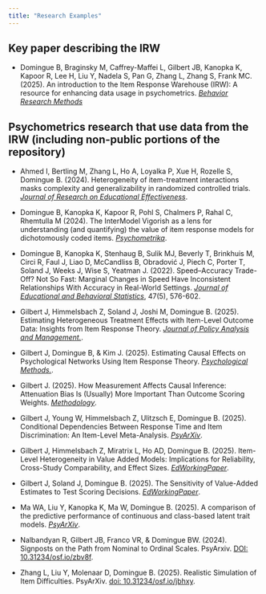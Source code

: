 ```yaml
---
title: "Research Examples"
---
```


## Key paper describing the IRW

* Domingue B, Braginsky M, Caffrey-Maffei L, Gilbert JB, Kanopka K, Kapoor R, Lee H, Liu Y, Nadela S, Pan G, Zhang L, Zhang S, Frank MC. (2025). An introduction to the Item Response Warehouse (IRW): A resource for enhancing data usage in psychometrics. [*Behavior Research Methods*](https://link.springer.com/article/10.3758/s13428-025-02796-y?utm_source=rct_congratemailt&utm_medium=email&utm_campaign=oa_20250905&utm_content=10.3758/s13428-025-02796-y)

## Psychometrics research that use data from the IRW (including non-public portions of the repository)

* Ahmed I, Bertling M, Zhang L, Ho A, Loyalka P, Xue H, Rozelle S, Domingue B. (2024). Heterogeneity of item-treatment interactions masks complexity and generalizability in randomized controlled trials. [*Journal of Research on Educational Effectiveness*](https://www.tandfonline.com/doi/full/10.1080/19345747.2024.2361337?src=exp-la).

* Domingue B, Kanopka K, Kapoor R, Pohl S, Chalmers P, Rahal C, Rhemtulla M (2024). The InterModel Vigorish as a lens for understanding (and quantifying) the value of item response models for dichotomously coded items. [*Psychometrika*](https://link.springer.com/article/10.1007/s11336-024-09977-2?_gl=1*tv548f*_up*MQ..&gclid=CjwKCAjwyJqzBhBaEiwAWDRJVOvvffSrShhfyGhjj3omsovZJHMQiSqzQLoT2ItQQAemPdVinmFZFBoC9vYQAvD_BwE). 

* Domingue B, Kanopka K, Stenhaug B, Sulik MJ, Beverly T, Brinkhuis M, Circi R, Faul J, Liao D, McCandliss B, Obradović J, Piech C, Porter T, Soland J, Weeks J, Wise S, Yeatman J. (2022). Speed–Accuracy Trade-Off? Not So Fast: Marginal Changes in Speed Have Inconsistent Relationships With Accuracy in Real-World Settings. [*Journal of Educational and Behavioral Statistics*](https://journals.sagepub.com/doi/full/10.3102/10769986221099906), 47(5), 576-602.

* Gilbert J, Himmelsbach Z, Soland J, Joshi M,  Domingue B. (2025). Estimating Heterogeneous Treatment Effects with Item-Level Outcome Data: Insights from Item Response Theory. [*Journal of Policy Analysis and Management.*](https://onlinelibrary.wiley.com/doi/10.1002/pam.70025).

* Gilbert J, Domingue B, & Kim J. (2025). Estimating Causal Effects on Psychological Networks Using Item Response Theory. [*Psychological Methods.*](https://psycnet.apa.org/doiLanding?doi=10.1037%2Fmet0000764).

* Gilbert J. (2025). How Measurement Affects Causal Inference: Attenuation Bias Is (Usually) More Important Than Outcome Scoring Weights. [*Methodology*](https://meth.psychopen.eu/index.php/meth/article/view/15773).

* Gilbert J, Young W, Himmelsbach Z, Ulitzsch E,  Domingue B. (2025). Conditional Dependencies Between Response Time and Item Discrimination: An Item-Level Meta-Analysis. [*PsyArXiv*](https://doi.org/10.31234/osf.io/rp34w_v1).

* Gilbert J, Himmelsbach Z, Miratrix L, Ho AD, Domingue B. (2025). Item-Level Heterogeneity in Value Added Models: Implications for Reliability, Cross-Study Comparability, and Effect Sizes. [*EdWorkingPaper*](https://doi.org/10.26300/ez4q-fs31).

* Gilbert J, Soland J, Domingue B. (2025). The Sensitivity of Value-Added Estimates to Test Scoring Decisions. [*EdWorkingPaper*](https://doi.org/10.26300/g4gn-s810).

* Ma WA, Liu Y, Kanopka K, Ma W, Domingue B. (2025). A comparison of the predictive performance of continuous and class-based latent trait models. [*PsyArXiv*](https://osf.io/preprints/psyarxiv/acwdz_v1).

* Nalbandyan R, Gilbert JB, Franco VR, & Domingue BW. (2024). Signposts on the Path from Nominal to Ordinal Scales. PsyArxiv. [DOI: 10.31234/osf.io/zbv8f](https://doi.org/10.31234/osf.io/zbv8f).

* Zhang L, Liu Y, Molenaar D, Domingue B. (2025). Realistic Simulation of Item Difficulties. PsyArXiv. [doi: 10.31234/osf.io/jbhxy](https://osf.io/preprints/psyarxiv/jbhxy_v1).

